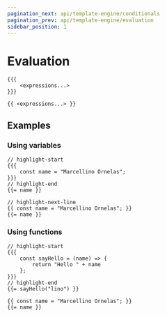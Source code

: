 ```yaml
---
pagination_next: api/template-engine/conditionals
pagination_prev: api/template-engine/evaluation
sidebar_position: 1
---
```



# Evaluation

<Tabs>
<TabItem value="block" label="Block">

```text
{{{
	<expressions...>
}}}
```

</TabItem>

<TabItem value="inline" label="Inline">

```text
{{ <expressions...> }}
```

</TabItem>
</Tabs>

## Examples

### Using variables

<Tabs>
<TabItem value="block" label="Block">

<Dot>

```text
// highlight-start
{{{
	const name = "Marcellino Ornelas";
}}}
// highlight-end
{{= name }}
```

</Dot>

</TabItem>

<TabItem value="inline" label="Inline">

<Dot>

```text
// highlight-next-line
{{ const name = "Marcellino Ornelas"; }}
{{= name }}
```

</Dot>

</TabItem>
</Tabs>

### Using functions

<Tabs>
<TabItem value="block" label="Block">

<Dot>

```text
// highlight-start
{{{
	const sayHello = (name) => {
		return "Hello " + name
	};
}}}
// highlight-end
{{= sayHello("lino") }}
```

</Dot>

</TabItem>

<TabItem value="inline" label="Inline">

<Dot>

```text
{{ const name = "Marcellino Ornelas"; }}
{{= name }}
```

</Dot>

</TabItem>
</Tabs>
